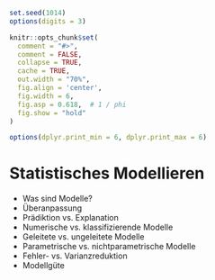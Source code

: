 ```r
set.seed(1014)
options(digits = 3)

knitr::opts_chunk$set(
  comment = "#>",
  comment = FALSE,
  collapse = TRUE,
  cache = TRUE,
  out.width = "70%",
  fig.align = 'center',
  fig.width = 6,
  fig.asp = 0.618,  # 1 / phi
  fig.show = "hold"
)

options(dplyr.print_min = 6, dplyr.print_max = 6)
```


# Statistisches Modellieren


- Was sind Modelle?
- Überanpassung
- Prädiktion vs. Explanation
- Numerische vs. klassifizierende Modelle
- Geleitete vs. ungeleitete Modelle
- Parametrische vs. nichtparametrische Modelle
- Fehler- vs. Varianzreduktion
- Modellgüte
